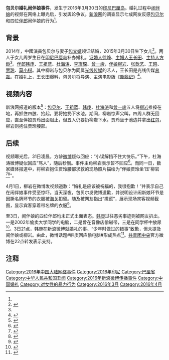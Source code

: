 {{NoteTA
|G1=IT
}}
{{Infobox event
|title=包贝尔婚礼闹伴娘事件
|also_known_as=
|duration=
|partof= 中国演艺圈性丑闻
|cause= 
|outcome= 
|place = {{PRC}}
|date=
|notes= 
}}
'''包贝尔婚礼闹伴娘事件'''，发生于2016年3月30日的[[印尼|印尼]][[巴厘岛|巴厘岛]]。婚礼过程中[[闹伴娘|闹伴娘]]的视频在网络上曝光后，引发舆论争议。[[新浪网|新浪网]]的调查显示七成网友反感[[包贝尔|包贝尔]]和四位[[伴郎|伴郎]]闹伴娘的行为<ref name="a2"/>。

== 背景 ==
2014年，中國演員包贝尔与妻子[[包文婧|包文婧]]领证结婚，2015年3月30日生下女儿<ref>{{Cite web |url=http://ent.ifeng.com/a/20160324/42594896_0.shtml |title=包贝尔，你真是太鬼马了 |accessdate=2016-04-03 |author= |date=2016-03-24 |work= |publisher=凤凰网，来源：信息时报 |language=Zh-hans |archive-date=2019-08-01 |archive-url=https://web.archive.org/web/20190801185131/http://ent.ifeng.com/a/20160324/42594896_0.shtml |dead-url=no }}</ref>。两人于女儿周岁生日在[[印尼|印尼]][[巴厘岛|巴厘岛]]补办婚礼。[[证婚人|证婚人]][[徐峥|徐峥]]、[[主婚人|主婚人]][[王长田|王长田]]、[[主持人|主持人]][[方龄|方龄]]<ref name="a1"/>。[[伴郎|伴郎]][[韩庚_(艺人)|韩庚]]、[[王祖蓝|王祖蓝]]、[[杜海涛|杜海涛]]、[[李璨琛|李璨琛]]、[[曾一竣|曾一竣]]，[[伴娘|伴娘]][[柳岩|柳岩]]、[[张歆艺|张歆艺]]、[[王鸥|王鸥]]、[[贾玲|贾玲]]、[[莫小棋|莫小棋]]。其中柳岩与包贝尔为同属[[光线传媒|光线传媒]]的艺人，王长田是光线传媒[[总裁|总裁]]。在婚礼上，王长田爆料，包贝尔将导演、主演电影版《[[鹿鼎记|鹿鼎记]]》<ref>{{Cite web |url=http://ent.163.com/16/0330/23/BJEMLJIJ00032KMI.html |title=包贝尔与包文婧巴厘岛补办婚礼 徐峥任证婚人 |accessdate=2016-04-03 |author=文：郑丽珠，责任编辑：郑丽珠_NK1256 |date=2016-03-30 |work= |publisher=网易 |language=Zh-hans |archive-date=2019-08-04 |archive-url=https://web.archive.org/web/20190804215019/http://ent.163.com/16/0330/23/BJEMLJIJ00032KMI.html |dead-url=no }}</ref>。

== 视频内容 ==
新浪网报道的版本<ref name="a2">{{Cite web |url=http://ent.sina.com.cn/s/m/2016-03-31/doc-ifxqxcnp8298984.shtml |title=七成网友反感柳岩当伴娘被捉弄 痛骂伴郎 |accessdate=2016-04-03 |author=文：实习生曹思妍，责编：领结 |date=2016-03-31 |work= |publisher=新浪网 |language=Zh-hans |archive-date=2019-08-01 |archive-url=https://web.archive.org/web/20190801094931/http://ent.sina.com.cn/s/m/2016-03-31/doc-ifxqxcnp8298984.shtml |dead-url=no }}</ref>：[[包贝尔|包贝尔]]、[[王祖蓝|王祖蓝]]、[[韩庚_(艺人)|韩庚]]、[[杜海涛|杜海涛]]和[[曾一竣|曾一竣]]五人将[[柳岩|柳岩]]推搡在地，再抓住四肢、抬起，要将她扔下水池。期间，柳岩惊声尖叫，四周人群无回应，直至伴娘贾玲出面阻止，但五人仍要扔柳岩下水。贾玲坐于池边并拿出[[红包|红包]]，柳岩则抱住贾玲腰部。

== 后续 ==
视频曝光后，31日凌晨，方龄[[新浪微博|微博]]疑似回应：“小误解挡不住大快乐。”下午，杜海涛微博疑似回应“骂人”，随后秒删。事件主角柳岩表示暂不回应<ref name="a1">{{Cite web |url=http://ent.sina.com.cn/s/m/2016-04-01/doc-ifxqxcnp8389430.shtml |title=伴娘柳岩被捉弄 婚礼工作人员：不便回应 |accessdate=2016-04-03 |author=文:叶子，责编：云会 |date=2016-04-01 |work= |publisher= |language=Zh-hans |archive-date=2019-08-03 |archive-url=https://web.archive.org/web/20190803154000/http://ent.sina.com.cn/s/m/2016-04-01/doc-ifxqxcnp8389430.shtml |dead-url=no }}</ref>。而同一日，数家媒体报道中，将柳岩抱住贾玲腰部求救的现场照片描绘为“伴娘贾玲坐‘压’柳岩<ref>{{Cite web |url=http://www.dzwww.com/xinwen/shehuixinwen/201603/t20160331_14076404_1.htm |title=包贝尔大婚率伴郎团迎亲 伴娘贾玲坐“压”柳岩 |accessdate=2016-04-03 |author= |date=2016-03-31 |work= |publisher=大众网，来源：中国经济网 |language=Zh-hans |archive-date=2017-09-29 |archive-url=https://web.archive.org/web/20170929143209/http://www.dzwww.com/xinwen/shehuixinwen/201603/t20160331_14076404_1.htm |dead-url=no }}</ref><ref>{{Cite web |url=http://news.eastday.com/eastday/13news/auto/news/china/20160331/u7ai5477755.html |title=包贝尔大婚率伴郎团迎亲 伴娘贾玲坐“压”柳岩 |accessdate=2016-04-03 |author= |date=2016-03-31 |work= |publisher=东方网，来源:凤凰网 |language=Zh-hans |archive-date=2019-07-28 |archive-url=https://web.archive.org/web/20190728001400/http://news.eastday.com/eastday/13news/auto/news/china/20160331/u7ai5477755.html |dead-url=no }}</ref>”。

4月1日，柳岩在微博发视频道歉：“婚礼是应该被祝福的，我很抱歉！”并表示自己在闹伴娘事件受至惊吓。当天深夜，包贝尔发微博道歉，并说明设计闹新娘环节是因撕名牌环节的衣服被[[海关|海关]]扣留。随及被网友指出“撒谎”，展示现场宾客视频截图，显示宾客穿着带名牌的衣服<ref>{{Cite web |url=http://news.ycwb.com/2016-04/02/content_21721603_2.htm |title=婚礼风波包贝尔被疑撒谎 "啪啪"打脸声比爆竹还响 |accessdate=2016-04-03 |author=作者：老杨头 |date=2016-04-02 |work= |publisher=金羊网 |language=Zh-hans |archive-url=https://web.archive.org/web/20170916182511/http://news.ycwb.com/2016-04/02/content_21721603_2.htm |archive-date=2017-09-16 |dead-url=yes }}</ref>。

至3日，闹伴娘的四位伴郎均未正式出面表态。[[韩庚_(艺人)|韩庚]]过往恶劣事迹则被网友扒出。一是2002年偷卖大学同学的电脑，二是曾在音像店偷磁带，三是在同学杯中放尿<ref>{{Cite web |url=http://www.guancha.cn/Celebrity/2016_04_03_355896.shtml |title=包贝尔婚礼伴郎之一韩庚 曾自曝偷卖同学电脑顺走卡带 |accessdate=2016-04-04 |author=林西 |date=2016-04-03 |work= |publisher=观察者网站 |language=Zh-hans |archive-date=2019-10-28 |archive-url=https://web.archive.org/web/20191028200609/http://www.guancha.cn/Celebrity/2016_04_03_355896.shtml |dead-url=no }}</ref>。3日21点，韩庚在新浪微博就婚礼的事、“少年时做过的错事”致歉，但未提及闹伴娘或柳岩。由此，微博话题#韩庚回应偷电脑#形成热点<ref>{{Cite web |url=http://cnews.chinadaily.com.cn/2016-04/04/content_24263742.htm |title=韩庚微博回应偷电脑并致歉在包贝尔婚礼上带来的负面影响 |accessdate=2016-04-03 |author=编辑：冯涛 |date=2016-04-04 |work= |publisher=中国日报网 |language=Zh-hans |archive-url=https://web.archive.org/web/20160407121357/http://cnews.chinadaily.com.cn/2016-04/04/content_24263742.htm |archive-date=2016-04-07 |dead-url=yes }}</ref>。[[中国共产主义青年团中央委员会|共青团中央]]官方微博在22点转发表示支持。

== 注释 ==
{{Reflist|2}}

[[Category:2016年中国大陆网络事件|Category:2016年中国大陆网络事件]]
[[Category:2016年印尼|Category:2016年印尼]]
[[Category:巴厘省|Category:巴厘省]]
[[Category:中华人民共和国丑闻|Category:中华人民共和国丑闻]]
[[Category:2016年新浪微博传播事件|Category:2016年新浪微博传播事件]]
[[Category:中国婚礼|Category:中国婚礼]]
[[Category:对女性的暴力行为|Category:对女性的暴力行为]]
[[Category:2016年3月|Category:2016年3月]]
[[Category:2016年4月|Category:2016年4月]]